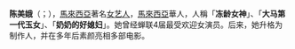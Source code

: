 {{Unreferenced|time=2020-12-19T03:35:38+00:00}}
{{藝人
|姓名 = 陈美娥
|類型 = 女艺人
|圖片 =<!-- 檔案不存在 Angela Chan and Her Fans.jpg -->
|英文名 = Angela Chan
|出生日期 = {{birth_date_and _age|1965|4|22}}
|出生地點 = {{flag|Malaya}}
|国籍 = {{MAL}} 
|永久居留權=
|籍貫 =
|逝世地點 = 
|綽號 = 冻龄女神、大马第一代玉女、奶奶的好媳妇、妈妈的好女儿、陈老师
|兒女 = 
|語言 = [[現代標準漢語|華語]]、[[粵語|粵語]]（[[廣州話|廣州話]]）
|演奏樂器 = 
|宗教信仰 = 
|音樂類型 = 
|職業 = [[演員|演員]]、[[投资者|投资者]]、[[制作人|制作人]]
|配偶 = 
|出身地 = {{MYS}}
|出道日期 = 
|活躍年代 = 1976年至今
|教育程度 = 
|唱片公司 = 
|代表作品 = 《难得一家亲》<br />《家婆新抱》<br />《最爱是谁》<br />《半生情未了》<br />《[[初戀紅豆冰|初戀紅豆冰]]》
}}

'''陈美娥'''（{{lang-en|Angela Chan}}；{{bd|1965年|4月22日||}}），[[馬來西亞|馬來西亞]]著名[[女|女]][[艺人|艺人]]，[[馬來西亞|馬來西亞]]華人，人稱「'''冻龄女神'''」、「'''大马第一代玉女'''」、「'''奶奶的好媳妇'''」。她曾经蝉联4届最受欢迎女演员。后来，她升格为制作人，并在多年后素颜亮相多部电影。